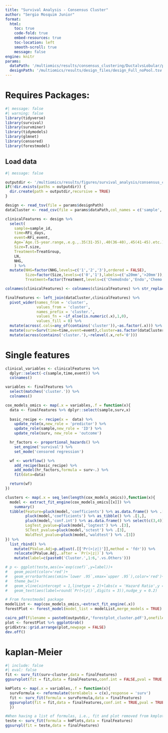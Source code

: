 ```yaml
---
title: "Survival Analysis - Consensus Cluster"
author: "Sergio Mosquim Junior"
format:
  html:
    toc: true
    code-fold: true
    embed-resources: true
    toc-location: left
    smooth-scroll: true
    message: false
engine: knitr
params:
  dataPath: '/multiomics/results/consensus_clustering/DuctalvsLobular/proteome/proteome.k=6.consensusClass.csv'
  designPath: '/multiomics/results/design_files/design_Full_noPool.tsv'
---
```


# Requires Packages:

```r
#| message: false
#| warning: false
library(tidyverse)
library(survival)
library(survminer)
library(tidymodels)
library(glmnet)
library(censored)
library(forestmodel)
```

## Load data
```r
#| message: false

outputdir <- '/multiomics/results/figures/survival_analysis/consensus_cluster/'
if(!dir.exists(paths = outputdir)) {
  dir.create(path = outputdir,recursive = TRUE)
}

design <- read_tsv(file = params$designPath)
dataCluster <- read_csv(file = params$dataPath,col_names = c('sample','cluster'))

clinicalFeatures <- design %>% 
  select(
    sample=sample_id,
    time=RFi_days,
    event=RFi_event,
    Age=`Age.(5-year.range,.e.g.,.35(31-35),.40(36-40),.45(41-45).etc.)`,
    Size=T.size,
    Treatment=TreatGroup,
    LN,
    NHG,
    ) %>% 
  mutate(NHG=factor(NHG,levels=c('1','2','3'),ordered = FALSE),
         Size=factor(Size,levels=c('0','1'),labels=c('≤20mm','>20mm')),
         Treatment=factor(Treatment,levels=c('ChemoEndo','Endo','Chemo','None'),exclude = c('Chemo','None'),ordered = FALSE))

colnames(clinicalFeatures) <- colnames(clinicalFeatures) %>% str_replace_all(.,'\\_','\\.')

finalFeatures <- left_join(dataCluster,clinicalFeatures) %>% 
  pivot_wider(names_from = 'cluster',
              values_from = 'cluster',
              names_prefix = 'cluster.',
              values_fn = ~if_else(is.numeric(.x),1,0),
              values_fill = 0) %>%
  mutate(across(.cols=any_of(contains('cluster')),~as.factor(.x))) %>%
  mutate(surv=Surv(time=time,event=event),cluster=as.factor(dataCluster[["cluster"]])) %>% 
  mutate(across(contains('cluster.'),~relevel(.x,ref='0')))

```

# Single features
```r
clinical_variables <- clinicalFeatures %>% 
  dplyr::select(-c(sample,time,event)) %>% 
  colnames()

variables <- finalFeatures %>% 
  select(matches('cluster.')) %>% 
  colnames()

cox_models_omics <- map(.x = variables,.f = function(x){
  data <- finalFeatures %>% dplyr::select(sample,surv,x) 
  
  basic_recipe <- recipe(x =  data) %>%
    update_role(x,new_role = 'predictor') %>%
    update_role(sample,new_role = 'ID') %>%
    update_role(surv, new_role = 'outcome') 

  hr_factors <- proportional_hazards() %>% 
    set_engine('survival') %>% 
    set_mode('censored regression')

  wf <- workflow() %>%
    add_recipe(basic_recipe) %>% 
    add_model(hr_factors,formula = surv~.) %>% 
    fit(data=data)

  return(wf)
})

clusters <- map(.x = seq_len(length(cox_models_omics)),function(x){
  model <- extract_fit_engine(cox_models_omics[[x]]) %>% 
    summary()
  tibble(Feature=pluck(model,'coefficients') %>% as.data.frame() %>% .[1,] %>% rownames(),
         pluck(model,'coefficients') %>% as_tibble() %>% .[1,],
         pluck(model,'conf.int') %>% as.data.frame() %>% select(c(3,4)) ,
         LogTest_pvalue=pluck(model,'logtest') %>% .[3],
         SCTest_pvalue=pluck(model,'sctest') %>% .[3],
         WaldTest_pvalue=pluck(model,'waldtest') %>% .[3])
}) %>% 
  list_rbind() %>% 
    mutate(PValue.Adj=p.adjust(.[['Pr(>|z|)']],method = 'fdr')) %>% 
    relocate(PValue.Adj,.after = `Pr(>|z|)`) %>% 
    mutate(label=c(paste0('Cluster.',1:6,'.vs.Others')))

# p <- ggplot(teste,aes(x=`exp(coef)`,y=label))+
#   geom_point(color='red')+
#   geom_errorbarh(aes(xmin=`lower .95`,xmax=`upper .95`),color='red')+
#   theme_bw()+
#   geom_vline(xintercept = 1,linetype = 2)+labs(x = 'Hazard Ratio',y = NULL)+ 
#   geom_text(aes(label=round(`Pr(>|z|)`,digits = 3)),nudge_y = 0.2)

# From forestmodel package
modelList <- map(cox_models_omics,~extract_fit_engine(.x))
forestPlot <- forest_model(model_list = modelList,merge_models = TRUE)

cairo_pdf(filename = paste0(outputdir,'forestplot_cluster.pdf'),onefile = TRUE,width = 9,height = 9)
plot <- forestPlot %>% ggplotGrob()
gridExtra::grid.arrange(plot,newpage = FALSE)
dev.off()
```
# kaplan-Meier
```r
#| include: false
#| eval: false
fit <- surv_fit(surv~cluster,data = finalFeatures)
ggsurvplot(fit = fit,data = finalFeatures,conf.int = FALSE,pval = TRUE,pval.method = TRUE,surv.median.line = 'hv',risk.table = TRUE)

kmPlots <- map(.x = variables,.f = function(x){
  survFormula <- reformulate(termlabels = c(x),response = 'surv')
  fit <- surv_fit(formula = survFormula,data = finalFeatures)
  ggsurvplot(fit = fit,data = finalFeatures,conf.int = TRUE,pval = TRUE,pval.method = TRUE,surv.median.line = 'hv',risk.table = TRUE)
  })

#When having a list of formulas, i.e., fit and plot removed from kmplots
teste <- surv_fit(formula = kmPlots,data = finalFeatures)
ggsurvpl(fit = teste,data = finalFeatures)
```

